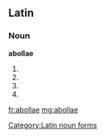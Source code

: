 ==Latin==

===Noun===
'''abollae''' {{f}}

# {{inflection of|abolla||gen|s|lang=la}}
# {{inflection of|abolla||dat|s|lang=la}}
# {{inflection of|abolla||nom|p|lang=la}}
# {{inflection of|abolla||voc|p|lang=la}}

[[Category:Latin noun forms]]

[[fr:abollae]]
[[mg:abollae]]